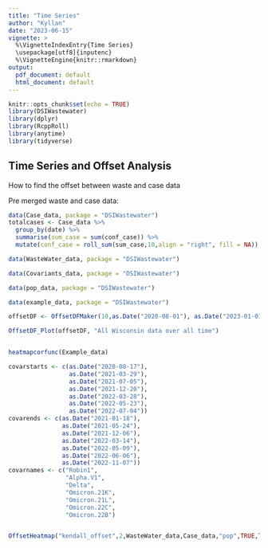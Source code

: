 ```yaml
---
title: "Time Series"
author: "Kyllan"
date: "2023-06-15"
vignette: >
  %\VignetteIndexEntry{Time Series}
  \usepackage[utf8]{inputenc}
  %\VignetteEngine{knitr::rmarkdown}
output:
  pdf_document: default
  html_document: default
---
```


```r
knitr::opts_chunk$set(echo = TRUE)
library(DSIWastewater)
library(dplyr)
library(RcppRoll)
library(anytime)
library(tidyverse)
```

## Time Series and Offset Analysis

How to find the offset between waste and case data


Pre merged waste and case data:
```r
data(Case_data, package = "DSIWastewater")
totalcases <- Case_data %>% 
  group_by(date) %>% 
  summarise(sum_case = sum(conf_case)) %>% 
  mutate(conf_case = roll_sum(sum_case,10,align = "right", fill = NA))

data(WasteWater_data, package = "DSIWastewater")

data(Covariants_data, package = "DSIWastewater")

data(pop_data, package = "DSIWastewater")

data(example_data, package = "DSIWastewater")
```

```r
offsetDF <- OffsetDFMaker(10,as.Date("2020-08-01"), as.Date("2023-01-01"), Case_data, WasteWater_data)

OffsetDF_Plot(offsetDF, "All Wisconsin data over all time")


heatmapcorfunc(Example_data)

covarstarts <- c(as.Date("2020-08-17"),
                 as.Date("2021-03-29"),
                 as.Date("2021-07-05"),
                 as.Date("2021-12-20"),
                 as.Date("2022-03-28"),
                 as.Date("2022-05-23"),
                 as.Date("2022-07-04"))
covarends <- c(as.Date("2021-01-18"),
               as.Date("2021-05-24"),
               as.Date("2021-12-06"),
               as.Date("2022-03-14"),
               as.Date("2022-05-09"),
               as.Date("2022-06-06"),
               as.Date("2022-11-07"))
covarnames <- c("Robin1",
                "Alpha.V1",
                "Delta",
                "Omicron.21K",
                "Omicron.21L",
                "Omicron.22C",
                "Omicron.22B")


OffsetHeatmap("kendall_offset",2,WasteWater_data,Case_data,"pop",TRUE,TRUE)
```


```r


```
